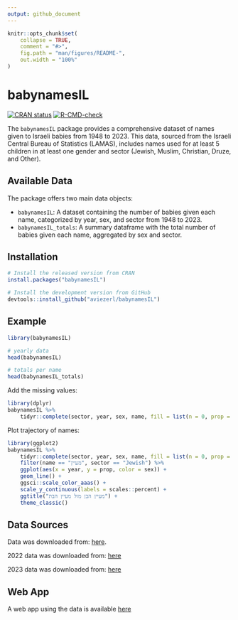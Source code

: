 ```yaml
---
output: github_document
---
```


<!-- README.md is generated from README.Rmd. Please edit that file -->

```r
knitr::opts_chunk$set(
    collapse = TRUE,
    comment = "#>",
    fig.path = "man/figures/README-",
    out.width = "100%"
)
```

# babynamesIL

<!-- badges: start -->
[![CRAN status](https://www.r-pkg.org/badges/version/babynamesIL)](https://CRAN.R-project.org/package=babynamesIL)
[![R-CMD-check](https://github.com/aviezerl/babynamesIL/actions/workflows/R-CMD-check.yaml/badge.svg)](https://github.com/aviezerl/babynamesIL/actions/workflows/R-CMD-check.yaml)
<!-- badges: end -->

The `babynamesIL` package provides a comprehensive dataset of names given to Israeli babies from 1948 to 2023. This data, sourced from the Israeli Central Bureau of Statistics (LAMAS), includes names used for at least 5 children in at least one gender and sector (Jewish, Muslim, Christian, Druze, and Other).

## Available Data

The package offers two main data objects:

- `babynamesIL`: A dataset containing the number of babies given each name, categorized by year, sex, and sector from 1948 to 2023.
- `babynamesIL_totals`: A summary dataframe with the total number of babies given each name, aggregated by sex and sector.

## Installation

``` r
# Install the released version from CRAN
install.packages("babynamesIL")

# Install the development version from GitHub
devtools::install_github("aviezerl/babynamesIL")
```

## Example

```r
library(babynamesIL)

# yearly data
head(babynamesIL)

# totals per name
head(babynamesIL_totals)
```

Add the missing values: 

```r
library(dplyr)
babynamesIL %>%
    tidyr::complete(sector, year, sex, name, fill = list(n = 0, prop = 0))
```

Plot trajectory of names: 

```r
library(ggplot2)
babynamesIL %>%
    tidyr::complete(sector, year, sex, name, fill = list(n = 0, prop = 0)) %>%
    filter(name == "מעיין", sector == "Jewish") %>%
    ggplot(aes(x = year, y = prop, color = sex)) +
    geom_line() +
    ggsci::scale_color_aaas() +
    scale_y_continuous(labels = scales::percent) +
    ggtitle("מעיין הבן מול מעיין הבת") +
    theme_classic()
```


## Data Sources 

Data was downloaded from: [here](https://www.cbs.gov.il/he/publications/LochutTlushim/2020/%D7%A9%D7%9E%D7%95%D7%AA-%D7%A4%D7%A8%D7%98%D7%99%D7%99%D7%9D.xlsx). 

2022 data was downloaded from: [here](https://www.cbs.gov.il/he/mediarelease/Pages/2023/%D7%94%D7%A9%D7%9E%D7%95%D7%AA-%D7%94%D7%A4%D7%A8%D7%98%D7%99%D7%99%D7%9D-%D7%A9%D7%A0%D7%99%D7%AA%D7%A0%D7%95-%D7%9C%D7%99%D7%9C%D7%99%D7%93%D7%99-2022.aspx)

2023 data was downloaded from: [here](https://www.cbs.gov.il/he/mediarelease/Pages/2024/%D7%94%D7%A9%D7%9E%D7%95%D7%AA-%D7%94%D7%A4%D7%A8%D7%98%D7%99%D7%99%D7%9D-%D7%A9%D7%A0%D7%99%D7%AA%D7%A0%D7%95-%D7%9C%D7%99%D7%9C%D7%99%D7%93%D7%99-2023.aspx)

## Web App 

A web app using the data is available [here](http://babynames.lifshitz.xyz)
